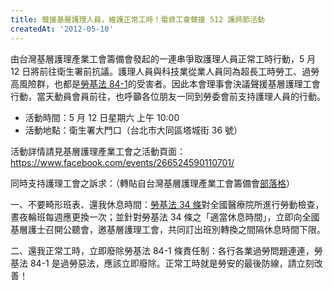 ```yaml
---
title: 聲援基層護理人員，維護正常工時！電資工會聲援 512 護師節活動
createdAt: '2012-05-10'
---
```


由台灣基層護理產業工會籌備會發起的一連串爭取護理人員正常工時行動，5 月 12 日將前往衛生署前抗議。護理人員與科技業從業人員同為超長工時勞工、過勞高風險群，也都是[勞基法 84-1](https://law.moj.gov.tw/LawClass/LawSingle.aspx?pcode=N0030001&flno=84-1)的受害者。因此本會理事會決議聲援基層護理工會行動，當天動員會員前往，也呼籲各位朋友一同到勞委會前支持護理人員的行動。

- 活動時間：5 月 12 日星期六 上午 10:00
- 活動地點：衛生署大門口（台北市大同區塔城街 36 號）

活動詳情請見基層護理產業工會之活動頁面：https://www.facebook.com/events/266524590110701/

同時支持護理工會之訴求：（轉貼自台灣基層護理產業工會籌備會[部落格](http://lovenurses2012.blogspot.com/2012/04/blog-post.html)）

一、不要畸形班表、還我休息時間：[勞基法 34 條](https://law.moj.gov.tw/LawClass/LawSingle.aspx?pcode=N0030001&flno=34)對全國醫療院所進行勞動檢查，晝夜輪班每週應更換一次；並針對勞基法 34 條之「適當休息時間」，立即向全國基層護士召開公聽會，邀基層護理工會，共同訂出班別轉換之間隔休息時間下限。

二、還我正常工時，立即廢除勞基法 84-1 條責任制：各行各業過勞問題連連，勞基法 84-1 是過勞惡法，應該立即廢除。正常工時就是勞安的最後防線，請立刻改善！

<YouTube videoId="rbmN91mml5E" />
